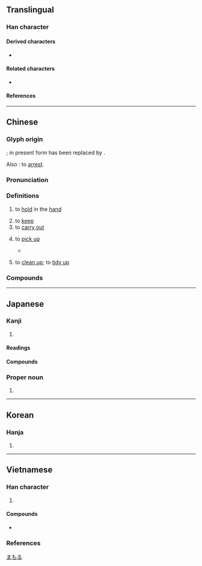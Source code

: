 {{also|执}}
{{character info/new}}
==Translingual==

===Han character===
{{Han char|rn=32|rad=土|as=08|sn=11|four=45417|canj=GJKNI|ids=⿰幸丸}}

====Derived characters====
* {{l|mul|[[蓻]], [[𢄢]], [[摯]]([[挚]]), [[𡠗]], [[蟄]]([[蛰]]), [[鷙]]([[鸷]]), [[騺]], [[墊]]([[垫]]), [[慹]], [[𩅀]], [[䙝]], [[𡪐]], [[謺]], [[𣊓]], [[䠟]], [[𦎷]]}}

====Related characters====
* {{l|mul|执}} {{q|[[Simplified Chinese]]}}

====References====
{{Han ref|kx=0231.090|dkj=05193|dj=0467.150|hdz=10457.050|uh=57F7}}

----

==Chinese==
{{zh-forms|s=执|alt=执,秇,𠌷,𡘺,𡙕,𡚺,𢦕,𦎃}}

===Glyph origin===
{{Han etym}}
{{Han compound|幸|丮|c1=p|c2=s|ls=psc}}; in present form {{zh-l|丮}} has been replaced by {{zh-l|丸}}.

Also {{liushu|p}}: to [[arrest]].

===Pronunciation===
{{zh-pron
|m=zhí
|m-s=
|c=zap1
|c-t=
|g=
|h=gd=zeb5
|j=
|mb=cĭ
|md=
|mn=chip
|mn-t=zib4
|w=
|x=
|mc=y
|oc=y
|ma=
|cat=v
}}

===Definitions===
{{zh-hanzi}}

# to [[hold]] in the [[hand]]
#: {{zh-x|執 子 之 手、與 子 偕 老。|With your hand in mine, we grow old together.|ref=Shijing}}
# to [[keep]]
# to [[carry out]]
# {{lb|zh|Cantonese}} to [[pick up]]
#: {{zh-x|執 垃圾|to [[pick up]] rubbish|C}}
#* {{quote-song|lang=zh|year=1985|lyricist={{w2|zh|林振強}}|composer=|title={{lang|zh|最緊要好玩}}|album={{lang|zh|最緊要好玩}}|url=|artist={{w2|zh|許冠傑}}}}
#*: {{zh-x|我 想 攀登 火山，執 塊 石頭 用嚟 煎蛋|I want to climb a volcano, '''get''' a rock, and use it to fry an egg|C}}
# {{lb|zh|Cantonese}} to [[clean up]]; to [[tidy up]]

===Compounds===
{{zh-der|執柯作伐|執伐|執引|執中|執箕帚|偏執症|執金吾|堅執|執法如山|執兩用中|執獄|執政黨|代執行|執籌|各執一詞|執迷不悟|執巾櫛|允執其中|執旗將|執咎|執一|執拗|執紼|執戟|執柯|執鞭隨鐙|執行機關|執役|執性|強制執行|建築執照|執訊|各執己見|固執己見|執手|執拘|執教|執法不阿|存執|執事|執板|執迷|執爨|執著/执着|執證|奉公執法|執行|各執所見|執筆|仗義執言|執徐|偏執|執柄|執掌|執政|執鞭墜鐙|執鞭|執贄|執而不化|執經|執經問難|執競|執禮|執牛耳|執照|執法|執業|執料|執憑文帖|執意|執導|執守|執壺|執喪|執命|執告|執友|執勤|回執|假執行|執結|固執|執炊|允執厥中|攫戾執猛|爭執|收執聯|政策執行|明火執仗|拘執|擇善固執|擐甲執兵|朦昧執迷|法執|秉要執本|我執|父執輩|父執|擐甲執銳|披堅執銳|提牌執戟|收執|部執異論|貌執|行車執照|被堅執銳|駕駛執照|執着:zhízhuó}}

----

==Japanese==

===Kanji===
{{ja-kanji|grade=c|rs=土08}}

# {{defn|lang=ja|sort=土08}}

====Readings====
{{ja-readings
|goon=しゅう<しふ
|kanon=しゅう<しふ
|kanyoon=しつ
|kun=と-る, とら-える<とら-へる
|nanori=し
}}

====Compounds====
{{der3|ja
|{{ja-r|確%執|かく%しつ}}
|{{ja-r|偏%執|へん%しつ}}
|{{ja-r|執%意|しつ%い}}
|{{ja-r|執%権|しっ%けん}}
|{{ja-r|執%行|しっ%こう}}
|{{ja-r|執%政|しっ%せい}}
|{{ja-r|執%事|しつ%じ}}
|{{ja-r|執%刀|しっ%とう}}
|{{ja-r|執%務|しつ%む}}
|{{ja-r|執%拗|しつ%よう}}
|{{ja-r|我%執|が%しゅう}}
|{{ja-r|固%執|こ%しゅう}}
|{{ja-r|妄%執|もう%しゅう}}
|{{ja-r|執%心|しゅう%しん}}
|{{ja-r|執%着|しゅう%ちゃく}}
|{{ja-r|執%念|しゅう%ねん}}
}}

===Proper noun===
{{ja-pos|proper|まもる}}

# {{given name|male|lang=ja}}

[[Category:Japanese male given names|まもる]]

----

==Korean==

===Hanja===
{{ko-hanja/new|집}}

# {{defn|lang=ko|sort=土08}}

----

==Vietnamese==

===Han character===
{{vi-readings|rs=土08
|hanviet=chấp-tdcndg;tdcntd;gdhn
|phienthiet=
|nom=chắp-tdcndg;tdcntd;gdhn;btcn, giúp-tdcndg;tdcntd;gdhn;btcn, chập-tdcndg;gdhn;btcn, giập-tdcndg;gdhn;btcn, xấp-tdcndg;gdhn;btcn, chặp-tdcntd;gdhn;btcn, chụp-tdcntd;gdhn;btcn, chấp-tdcndg;tdcntd, xắp-gdhn;btcn, xúp-gdhn;btcn, chộp-gdhn, xóp-gdhn, xụp-gdhn, chợp-btcn, giộp-btcn
}}

# {{han tu form of|chấp}}

====Compounds====
* {{vi-l|執行|chấp hành}}

===References===
<references/>